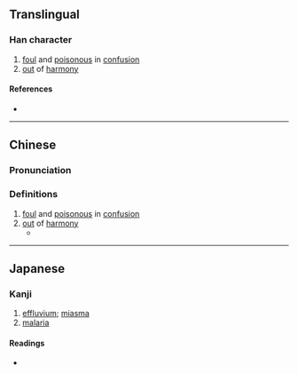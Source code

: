{{character info}}
==Translingual==

===Han character===
{{Han char|rn=85|rad=水|as=05|sn=8|four=38122|canj=EOHH|ids=⿰氵㐱}}

# [[foul]] and [[poisonous]] in [[confusion]]
# [[out]] of [[harmony]]

====References====
* {{Han ref|kx=0613.100|dkj=17246|dj=1007.010|hdz=31589.050|uh=6CB4|ud=27828|bh=CD42|bd=52546}}

----

==Chinese==
{{zh-forms}}

===Pronunciation===
{{zh-pron
|m=lì
|c=leoi6
|mc=y
|oc=y
|ma=
|cat=a
}}

===Definitions===
{{zh-hanzi}}

# [[foul]] and [[poisonous]] in [[confusion]]
# [[out]] of [[harmony]]
#* {{zh-x|陰陽 之 氣 有 '''沴'''， 其 心 閒 而 無事|His breath came and went '''in gasps''': yet he was easy in his mind, and made no trouble of his condition|ref=莊子·大宗師, translated by James Legge}}

----

==Japanese==

===Kanji===
{{ja-kanji|grade=|rs=水05}}

# [[effluvium]]; [[miasma]]
# [[malaria]]

====Readings====
* {{ja-readings|on=[[れい]] (rei), [[らい]] (rai), [[てん]] (ten), [[でん]] (den)|kun=[[もこなう]] (mokonau)}}